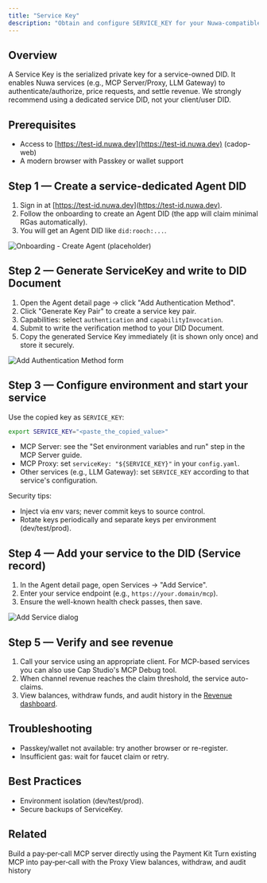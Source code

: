 ```yaml
---
title: "Service Key"
description: "Obtain and configure SERVICE_KEY for your Nuwa-compatible services"
---
```


## Overview

A Service Key is the serialized private key for a service-owned DID. It enables Nuwa services (e.g., MCP Server/Proxy, LLM Gateway) to authenticate/authorize, price requests, and settle revenue. We strongly recommend using a dedicated service DID, not your client/user DID.

## Prerequisites

- Access to [https://test-id.nuwa.dev](https://test-id.nuwa.dev) (cadop-web)
- A modern browser with Passkey or wallet support

## Step 1 — Create a service-dedicated Agent DID

1. Sign in at [https://test-id.nuwa.dev](https://test-id.nuwa.dev).
2. Follow the onboarding to create an Agent DID (the app will claim minimal RGas automatically).
3. You will get an Agent DID like `did:rooch:...`.

![Onboarding - Create Agent (placeholder)](./images/service-key/onboarding-create-agent.png)

## Step 2 — Generate ServiceKey and write to DID Document

1. Open the Agent detail page → click "Add Authentication Method".
2. Click "Generate Key Pair" to create a service key pair.
3. Capabilities: select `authentication` and `capabilityInvocation`.
4. Submit to write the verification method to your DID Document.
5. Copy the generated Service Key immediately (it is shown only once) and store it securely.


![Add Authentication Method form](./images/service-key/add-auth-method.png)


## Step 3 — Configure environment and start your service

Use the copied key as `SERVICE_KEY`:

```bash
export SERVICE_KEY="<paste_the_copied_value>"
```

- MCP Server: see the "Set environment variables and run" step in the MCP Server guide.
- MCP Proxy: set `serviceKey: "${SERVICE_KEY}"` in your `config.yaml`.
- Other services (e.g., LLM Gateway): set `SERVICE_KEY` according to that service's configuration.

Security tips:

- Inject via env vars; never commit keys to source control.
- Rotate keys periodically and separate keys per environment (dev/test/prod).

## Step 4 — Add your service to the DID (Service record)

1. In the Agent detail page, open Services → "Add Service".
2. Enter your service endpoint (e.g., `https://your.domain/mcp`).
3. Ensure the well-known health check passes, then save.

![Add Service dialog](./images/service-key/add-service.png)

## Step 5 — Verify and see revenue

1. Call your service using an appropriate client. For MCP-based services you can also use Cap Studio's MCP Debug tool.
2. When channel revenue reaches the claim threshold, the service auto-claims.
3. View balances, withdraw funds, and audit history in the [Revenue dashboard](/build-caps/revenue).

## Troubleshooting

- Passkey/wallet not available: try another browser or re-register.
- Insufficient gas: wait for faucet claim or retry.

## Best Practices

- Environment isolation (dev/test/prod).
- Secure backups of ServiceKey.

## Related

<CardGroup cols={2}>
  <Card title="MCP Server" icon="server" href="/build-caps/mcp-server">
    Build a pay‑per‑call MCP server directly using the Payment Kit
  </Card>
  <Card title="MCP Proxy" icon="git-merge" href="/build-caps/mcp-proxy">
    Turn existing MCP into pay‑per‑call with the Proxy
  </Card>
  <Card title="Revenue" icon="dollar-sign" href="/build-caps/revenue">
    View balances, withdraw, and audit history
  </Card>
</CardGroup>


